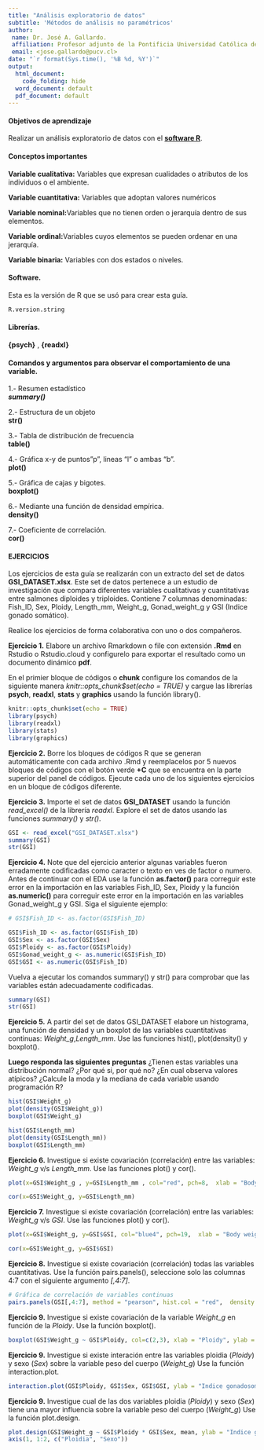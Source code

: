 ```yaml
---
title: "Análisis exploratorio de datos"
subtitle: 'Métodos de análisis no paramétricos'
author:
 name: Dr. José A. Gallardo.
 affiliation: Profesor adjunto de la Pontificia Universidad Católica de Valparaíso
 email: <jose.gallardo@pucv.cl>
date: "`r format(Sys.time(), '%B %d, %Y')`"
output:
  html_document:
    code_folding: hide
  word_document: default
  pdf_document: default
---
```

  
#### Objetivos de aprendizaje

Realizar un análisis exploratorio de datos con el **[software R](https://es.r4ds.hadley.nz/an%C3%A1lisis-exploratorio-de-datos-eda.html)**.
  
#### Conceptos importantes

**Variable cualitativa:** Variables que expresan cualidades o atributos de los individuos o el ambiente.
 
**Variable cuantitativa:** Variables que adoptan valores numéricos

**Variable nominal:**Variables que no tienen orden o jerarquía dentro de sus elementos.

**Variable ordinal:**Variables cuyos elementos se pueden ordenar en una jerarquía.

**Variable binaria:** Variables con dos estados o niveles.


#### Software.

Esta es la versión de R que se usó para crear esta guía.
```r
R.version.string
```

#### Librerías.
  
**{psych}** , **{readxl}**
  
#### Comandos y argumentos para observar el comportamiento de una variable.

1.- Resumen estadístico  
***summary()***

2.- Estructura de un objeto  
**str()**

3.- Tabla de distribución de frecuencia  
**table()**

4.- Gráfica x-y de puntos"p", lineas "l" o ambas "b".  
**plot()**

5.- Gráfica de cajas y bigotes.  
**boxplot()**

6.- Mediante una función de densidad empírica.  
**density()**

7.- Coeficiente de correlación.  
**cor()**

#### EJERCICIOS

Los ejercicios de esta guía se realizarán con un extracto del set de datos **GSI_DATASET.xlsx**. Este set de datos pertenece a un estudio de investigación que compara diferentes variables cualitativas y cuantitativas entre salmones diploides y triploides. Contiene 7 columnas denominadas: Fish_ID, Sex, Ploidy, Length_mm, Weight_g, Gonad_weight_g y GSI (Indice gonado somático).

Realice los ejercicios de forma colaborativa con uno o dos compañeros.

**Ejercicio 1.** Elabore un archivo Rmarkdown o file con extensión **.Rmd** en Rstudio o Rstudio.cloud y configurelo para exportar el resultado como un documento dinámico **pdf**. 

En el primier bloque de códigos o **chunk** configure los comandos de la siguiente manera *knitr::opts_chunk$set(echo = TRUE)* y cargue las librerías **psych**, **readxl**, **stats** y **graphics** usando la función library().

```r
knitr::opts_chunk$set(echo = TRUE)
library(psych)
library(readxl)
library(stats)
library(graphics)
```

**Ejercicio 2.** Borre los bloques de códigos R que se generan automáticamente con cada archivo .Rmd y reemplacelos por 5 nuevos bloques de códigos con el botón verde **+C** que se encuentra en la parte superior del panel de códigos. Ejecute cada uno de los siguientes ejercicios en un bloque de códigos diferente.

**Ejercicio 3.** Importe el set de datos **GSI_DATASET** usando la función *read_excel()* de la librería *readxl*. Explore el set de datos usando las funciones *summary()* y *str()*.

```r

GSI <- read_excel("GSI_DATASET.xlsx")
summary(GSI)
str(GSI)

```

**Ejercicio 4.** Note que del ejercicio anterior algunas variables fueron erradamente codificadas como caracter o texto en ves de factor o numero. Antes de continuar con el EDA use la función **as.factor()** para correguir este error en la importación en las variables Fish_ID, Sex, Ploidy y la función **as.numeric()** para correguir este error en la importación en las variables Gonad_weight_g y GSI. Siga el siguiente ejemplo:

```r
# GSI$Fish_ID <- as.factor(GSI$Fish_ID)
```

```r
GSI$Fish_ID <- as.factor(GSI$Fish_ID)
GSI$Sex <- as.factor(GSI$Sex)
GSI$Ploidy <- as.factor(GSI$Ploidy)
GSI$Gonad_weight_g <- as.numeric(GSI$Fish_ID)
GSI$GSI <- as.numeric(GSI$Fish_ID)

```

Vuelva a ejecutar los comandos summary() y str() para comprobar que las variables están adecuadamente codificadas.

```r
summary(GSI)
str(GSI)
```



**Ejercicio 5.** A partir del set de datos GSI_DATASET elabore un histograma, una función de densidad y un boxplot de las variables cuantitativas continuas: *Weight_g*,*Length_mm*. Use las funciones hist(), plot(density() y boxplot(). 

**Luego responda las siguientes preguntas**
¿Tienen estas variables una distribución normal? ¿Por qué si, por qué no?
¿En cual observa valores atípicos?
¿Calcule la moda y la mediana de cada variable usando programación R?

```r
hist(GSI$Weight_g)
plot(density(GSI$Weight_g))
boxplot(GSI$Weight_g)

hist(GSI$Length_mm)
plot(density(GSI$Length_mm))
boxplot(GSI$Length_mm)

```

**Ejercicio 6.** Investigue si existe covariación (correlación) entre las variables: *Weight_g* v/s *Length_mm*. Use las funciones plot() y cor(). 


```r

plot(x=GSI$Weight_g , y=GSI$Length_mm , col="red", pch=8,  xlab = "Body weight (g)", ylab = "Body length (mm)")

cor(x=GSI$Weight_g, y=GSI$Length_mm)
```

**Ejercicio 7.** Investigue si existe covariación (correlación) entre las variables: *Weight_g* v/s *GSI*. Use las funciones plot() y cor(). 

```r

plot(x=GSI$Weight_g, y=GSI$GSI, col="blue4", pch=19,  xlab = "Body weight (g)", ylab = "Gonadosomatic Index")

cor(x=GSI$Weight_g, y=GSI$GSI)

```
**Ejercicio 8.** Investigue si existe covariación (correlación) todas las variables cuantitativas. Use la función pairs.panels(), seleccione solo las columnas 4:7 con el siguiente argumento *[,4:7]*.

```r
# Gráfica de correlación de variables continuas
pairs.panels(GSI[,4:7], method = "pearson", hist.col = "red",  density = TRUE)
```

**Ejercicio 9.** Investigue si existe covariación de la variable *Weight_g* en función de la *Ploidy*. Use la función boxplot().

```r

boxplot(GSI$Weight_g ~ GSI$Ploidy, col=c(2,3), xlab = "Ploidy", ylab = "Body weight (g)")


```

**Ejercicio 9.** Investigue si existe interación entre las variables ploidia (*Ploidy*) y sexo (*Sex*) sobre la variable peso del cuerpo (*Weight_g*) Use la función interaction.plot.

```r

interaction.plot(GSI$Ploidy, GSI$Sex, GSI$GSI, ylab = "Indice gonadosomarito (GSI)", col = c(1,2), pch = c(8, 16), type = "b", trace.label = "SEXO", xlab = "") 

```

**Ejercicio 9.** Investigue cual de las dos variables ploidia (*Ploidy*) y sexo (*Sex*) tiene una mayor influencia sobre la variable peso del cuerpo (*Weight_g*) Use la función plot.design.

```r

plot.design(GSI$Weight_g ~ GSI$Ploidy * GSI$Sex, mean, ylab = "Indice gonadosomarito (GSI)", col = c(4), xlab="", xaxt="n")
axis(1, 1:2, c("Ploidia", "Sexo"))

```
